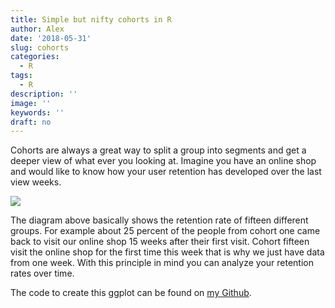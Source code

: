```yaml
---
title: Simple but nifty cohorts in R
author: Alex
date: '2018-05-31'
slug: cohorts
categories:
  - R
tags:
  - R
description: ''
image: ''
keywords: ''
draft: no
---
```


Cohorts are always a great way to split a group into segments and get a deeper view of what ever you looking at. Imagine you have an online shop and would like to know how your user retention has developed over the last view weeks.

![](/post/2018-05-31-simple-but-nifty-cohorts-in-r_files/cohort.png)

The diagram above basically shows the retention rate of fifteen different groups. For example about 25 percent of the people from cohort one came back to visit our online shop 15 weeks after their first visit. Cohort fifteen visit the online shop for the first time this week that is why we just have data from one week. With this principle in mind you can analyze your retention rates over time.

The code to create this ggplot can be found on <a href="https://github.com/kruse-alex/airrohr">my Github</a>.

